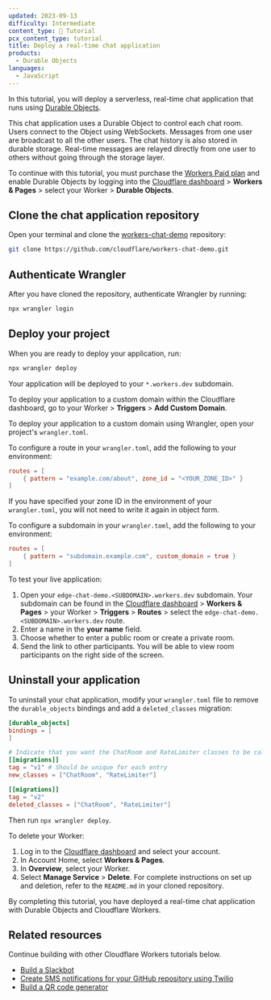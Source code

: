 ```yaml
---
updated: 2023-09-13
difficulty: Intermediate
content_type: 📝 Tutorial
pcx_content_type: tutorial
title: Deploy a real-time chat application
products:
  - Durable Objects
languages:
  - JavaScript
---
```



In this tutorial, you will deploy a serverless, real-time chat application that runs using [Durable Objects](/durable-objects/).

This chat application uses a Durable Object to control each chat room. Users connect to the Object using WebSockets. Messages from one user are broadcast to all the other users. The chat history is also stored in durable storage. Real-time messages are relayed directly from one user to others without going through the storage layer.

To continue with this tutorial, you must purchase the [Workers Paid plan](/workers/platform/pricing/#workers) and enable Durable Objects by logging into the [Cloudflare dashboard](https://dash.cloudflare.com) > **Workers & Pages** > select your Worker > **Durable Objects**.

<Render file="tutorials-before-you-start" />

## Clone the chat application repository

Open your terminal and clone the [workers-chat-demo](https://github.com/cloudflare/workers-chat-demo) repository:

```sh
git clone https://github.com/cloudflare/workers-chat-demo.git
```

## Authenticate Wrangler

After you have cloned the repository, authenticate Wrangler by running:

```sh
npx wrangler login
```

## Deploy your project

When you are ready to deploy your application, run:

```sh
npx wrangler deploy
```

Your application will be deployed to your `*.workers.dev` subdomain.

To deploy your application to a custom domain within the Cloudflare dashboard, go to your Worker > **Triggers** > **Add Custom Domain**.

To deploy your application to a custom domain using Wrangler, open your project's `wrangler.toml`.

To configure a route in your `wrangler.toml`, add the following to your environment:


<WranglerConfig>

```toml
routes = [
    { pattern = "example.com/about", zone_id = "<YOUR_ZONE_ID>" }
]
```

</WranglerConfig>

If you have specified your zone ID in the environment of your `wrangler.toml`, you will not need to write it again in object form.

To configure a subdomain in your `wrangler.toml`, add the following to your environment:

<WranglerConfig>

```toml
routes = [
	{ pattern = "subdomain.example.com", custom_domain = true }
]
```

</WranglerConfig>

To test your live application:

1. Open your `edge-chat-demo.<SUBDOMAIN>.workers.dev` subdomain. Your subdomain can be found in the [Cloudflare dashboard](https://dash.cloudflare.com) > **Workers & Pages** > your Worker > **Triggers** > **Routes** > select the `edge-chat-demo.<SUBDOMAIN>.workers.dev` route.
2. Enter a name in the **your name** field.
3. Choose whether to enter a public room or create a private room.
4. Send the link to other participants. You will be able to view room participants on the right side of the screen.

## Uninstall your application

To uninstall your chat application, modify your `wrangler.toml` file to remove the `durable_objects` bindings and add a `deleted_classes` migration:

<WranglerConfig>

```toml
[durable_objects]
bindings = [
]

# Indicate that you want the ChatRoom and RateLimiter classes to be callable as Durable Objects.
[[migrations]]
tag = "v1" # Should be unique for each entry
new_classes = ["ChatRoom", "RateLimiter"]

[[migrations]]
tag = "v2"
deleted_classes = ["ChatRoom", "RateLimiter"]
```

</WranglerConfig>

Then run `npx wrangler deploy`.

To delete your Worker:

1. Log in to the [Cloudflare dashboard](https://dash.cloudflare.com) and select your account.
2. In Account Home, select **Workers & Pages**.
3. In **Overview**, select your Worker.
4. Select **Manage Service** > **Delete**. For complete instructions on set up and deletion, refer to the `README.md` in your cloned repository.

By completing this tutorial, you have deployed a real-time chat application with Durable Objects and Cloudflare Workers.

## Related resources

Continue building with other Cloudflare Workers tutorials below.

- [Build a Slackbot](/workers/tutorials/build-a-slackbot/)
- [Create SMS notifications for your GitHub repository using Twilio](/workers/tutorials/github-sms-notifications-using-twilio/)
- [Build a QR code generator](/workers/tutorials/build-a-qr-code-generator/)
